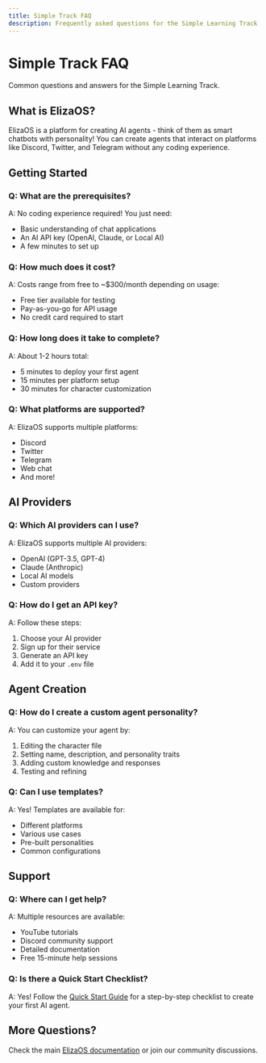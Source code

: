 ```yaml
---
title: Simple Track FAQ
description: Frequently asked questions for the Simple Learning Track
---
```


# Simple Track FAQ

Common questions and answers for the Simple Learning Track.

## What is ElizaOS?

ElizaOS is a platform for creating AI agents - think of them as smart chatbots with personality! You can create agents that interact on platforms like Discord, Twitter, and Telegram without any coding experience.

## Getting Started

### Q: What are the prerequisites?
A: No coding experience required! You just need:
- Basic understanding of chat applications
- An AI API key (OpenAI, Claude, or Local AI)
- A few minutes to set up

### Q: How much does it cost?
A: Costs range from free to ~$300/month depending on usage:
- Free tier available for testing
- Pay-as-you-go for API usage
- No credit card required to start

### Q: How long does it take to complete?
A: About 1-2 hours total:
- 5 minutes to deploy your first agent
- 15 minutes per platform setup
- 30 minutes for character customization

### Q: What platforms are supported?
A: ElizaOS supports multiple platforms:
- Discord
- Twitter
- Telegram
- Web chat
- And more!

## AI Providers

### Q: Which AI providers can I use?
A: ElizaOS supports multiple AI providers:
- OpenAI (GPT-3.5, GPT-4)
- Claude (Anthropic)
- Local AI models
- Custom providers

### Q: How do I get an API key?
A: Follow these steps:
1. Choose your AI provider
2. Sign up for their service
3. Generate an API key
4. Add it to your `.env` file

## Agent Creation

### Q: How do I create a custom agent personality?
A: You can customize your agent by:
1. Editing the character file
2. Setting name, description, and personality traits
3. Adding custom knowledge and responses
4. Testing and refining

### Q: Can I use templates?
A: Yes! Templates are available for:
- Different platforms
- Various use cases
- Pre-built personalities
- Common configurations

## Support

### Q: Where can I get help?
A: Multiple resources are available:
- YouTube tutorials
- Discord community support
- Detailed documentation
- Free 15-minute help sessions

### Q: Is there a Quick Start Checklist?
A: Yes! Follow the [Quick Start Guide](./getting-started/quick-start) for a step-by-step checklist to create your first AI agent.

## More Questions?

Check the main [ElizaOS documentation](../../core-concepts/) or join our community discussions.